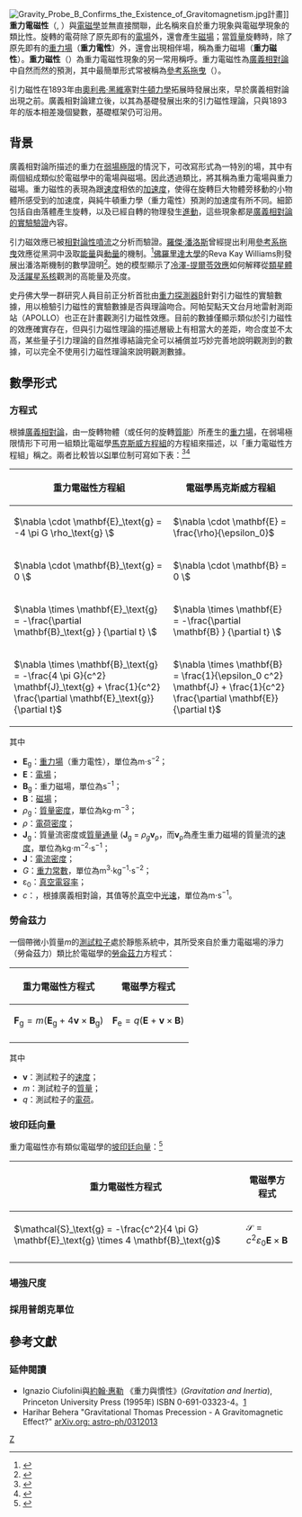{{noteTA
|T=zh-hans:引力电磁性; zh-hant:重力電磁性;
|G1=物理學
}}
{{向量字體常規}}
[[File:Gravity_Probe_B_Confirms_the_Existence_of_Gravitomagnetism.jpg|thumb]]計畫]]
'''重力電磁性'''（{{lang-en|gravitoelectromagnetism}}, {{lang|en|GEM}}）與[[電磁學|電磁學]]並無直接關聯，此名稱來自於重力現象與電磁學現象的類比性。旋轉的電荷除了原先即有的[[電場|電場]]外，還會產生[[磁場|磁場]]；當[[質量|質量]]旋轉時，除了原先即有的[[重力場|重力場]]（'''重力電性'''）外，還會出現相伴場，稱為重力磁場（'''重力磁性'''）。'''重力磁性'''（{{lang-en|gravitomagnetism}}）為重力電磁性現象的另一常用稱呼。重力電磁性為[[廣義相對論|廣義相對論]]中自然而然的預測，其中最簡單形式常被稱為[[參考系拖曳|參考系拖曳]]（{{lang|en|frame dragging}}）。

引力磁性在1893年由[[奧利弗·黑維塞|奧利弗·黑維塞]]對[[牛頓力學|牛頓力學]]拓展時發展出來，早於廣義相對論出現之前。廣義相對論建立後，以其為基礎發展出來的引力磁性理論，只與1893年的版本相差幾個變數，基礎框架仍可沿用。

== 背景 ==
廣義相對論所描述的重力在[[線性化重力|弱場極限]]的情況下，可改寫形式為一特別的場，其中有兩個組成類似於電磁學中的電場與磁場。因此透過類比，將其稱為重力電場與重力磁場。重力磁性的表現為跟[[速度|速度]]相依的[[加速度|加速度]]，使得在旋轉巨大物體旁移動的小物體所感受到的加速度，與純牛頓重力學（重力電性）預測的加速度有所不同。細節包括自由落體產生旋轉，以及已經自轉的物理發生[[進動|進動]]，這些現象都是[[廣義相對論的實驗驗證|廣義相對論的實驗驗證]]內容。

引力磁效應已被[[相對論性噴流|相對論性噴流]]之分析而驗證。[[羅傑·潘洛斯|羅傑·潘洛斯]]曾經提出利用[[參考系拖曳|參考系拖曳]]效應從黑洞中汲取[[能量|能量]]與[[動量|動量]]的機制。<ref>
{{Cite journal
 |author=R. Penrose |authorlink=羅傑·潘洛斯
 |title=Gravitational collapse: The role of general relativity
 |journal=Rivista de Nuovo Cimento
 |volume=Numero Speciale 1 |pages=252–276
 |date=1969
 |doi=
 |bibcode=1969NCimR...1..252P }}</ref>[[佛羅里達大學|佛羅里達大學]]的Reva Kay Williams則發展出潘洛斯機制的數學證明<ref>
{{Cite journal
 |author=R.K. Williams
 |title=Extracting x rays, Ύ rays, and relativistic e<sup>−</sup>e<sup>+</sup> pairs from supermassive Kerr black holes using the Penrose mechanism
 |journal=Physical Review
 |volume=51 |issue=10 |pages=5387–5427
 |date=1995
 |doi=10.1103/PhysRevD.51.5387
 |bibcode=1995PhRvD..51.5387W
}}</ref>。她的模型顯示了[[冷澤-提爾苓效應|冷澤-提爾苓效應]]如何解釋從[[類星體|類星體]]及[[活躍星系核|活躍星系核]]觀測的高能量及亮度。

史丹佛大學一群研究人員目前正分析首批由[[重力探測器B|重力探測器B]]針對引力磁性的實驗數據，用以檢驗引力磁性的實驗數據是否與理論吻合。阿帕契點天文台月地雷射測距站（APOLLO）也正在計畫觀測引力磁性效應。目前的數據僅顯示類似於引力磁性的效應確實存在，但與引力磁性理論的描述層級上有相當大的差距，吻合度並不太高，某些量子引力理論的自然推導結論完全可以補償並巧妙完善地說明觀測到的數據，可以完全不使用引力磁性理論來說明觀測數據。

{{gallery
|title=場之間的類比<ref>Gravitation and Inertia, I. Ciufolini and J.A. Wheeler, Princeton Physics Series, 1995, ISBN 0-691-03323-4</ref>
|lines=8
|File:Gravitomagnetic field due to angular momentum.svg|'''重力磁性'''—重力磁場{{math|'''H'''}}，場源為[[角動量|（總）角動量]]{{math|'''J'''}}。
|File:Magnetic field due to dipole moment.svg|'''[[電磁學|電磁現象]]'''—[[磁場|磁場]]{{math|'''B'''}}，場源為[[磁矩|磁偶極矩]]{{math|'''m'''}}…
|File:Magnetic field due to current.svg|…或者場源可為[[電流|電流]]{{mvar|I}}，產生一樣的場分布。
|File:Rotational fluid drag of a solid sphere immersed in fluid.svg|'''[[流體力學|流體力學]]'''—對於浸於流體中的固體球產生的旋轉[[後曳力|流體拖曳]]，類比於電磁學的磁性，以及重力磁性產生的[[參考系拖曳|參考系拖曳]]。
}}

== 數學形式 ==
===方程式===
根據[[廣義相對論|廣義相對論]]，由一旋轉物體（或任何的旋轉[[質能|質能]]）所產生的[[重力場|重力場]]，在弱場極限情形下可用一組類比電磁學[[馬克斯威方程組|馬克斯威方程組]]的方程組來描述，以「重力電磁性方程組」稱之。兩者比較皆以[[SI|SI]]單位制可寫如下表：<ref>
{{cite journal
 |author=B. Mashhoon, F. Gronwald, H.I.M. Lichtenegger
 |title=Gravitomagnetism and the Clock Effect
 |date=1999
 |pages=83–108
 |volume=562
 |journal=Lect.Notes Phys.
 |arxiv=gr-qc/9912027
|bibcode = 2001LNP...562...83M }}</ref><ref>
{{Cite journal
 |author=S.J. Clark, R.W. Tucker
 |title=Gauge symmetry and gravito-electromagnetism
 |journal=Classical and Quantum Gravity
 |volume=17 |issue= 19|pages=4125–4157
 |date=2000
 |doi=10.1088/0264-9381/17/19/311
|arxiv = gr-qc/0003115 |bibcode = 2000CQGra..17.4125C }}</ref>

{| class="wikitable" border="1" cellpadding="8" cellspacing="0"
|-
!重力電磁性方程組
!電磁學馬克斯威方程組
|-
|<math> \nabla \cdot \mathbf{E}_\text{g} = -4 \pi G \rho_\text{g} \ </math>
|<math> \nabla \cdot \mathbf{E} =  \frac{\rho}{\epsilon_0} </math>
|-
|<math> \nabla \cdot \mathbf{B}_\text{g} = 0 \ </math>
|<math> \nabla \cdot \mathbf{B} = 0 \ </math>
|-
|<math> \nabla \times \mathbf{E}_\text{g} = -\frac{\partial \mathbf{B}_\text{g} } {\partial t} \ </math>
|<math> \nabla \times \mathbf{E} = -\frac{\partial \mathbf{B} } {\partial t} \ </math>
|-
|<math> \nabla \times \mathbf{B}_\text{g} =  -\frac{4 \pi G}{c^2} \mathbf{J}_\text{g} + \frac{1}{c^2} \frac{\partial \mathbf{E}_\text{g}} {\partial t} </math>
|<math> \nabla \times \mathbf{B} = \frac{1}{\epsilon_0 c^2} \mathbf{J} + \frac{1}{c^2} \frac{\partial \mathbf{E}} {\partial t} </math>
|}

其中
* '''E'''<sub>g</sub>：[[重力場|重力場]]（重力電性），單位為m⋅s<sup>−2</sup>；
* '''E'''：[[電場|電場]]；
* '''B'''<sub>g</sub>：重力磁場，單位為s<sup>−1</sup>；
* '''B'''：[[磁場|磁場]]；
* ''ρ''<sub>g</sub>：[[密度|質量密度]]，單位為kg⋅m<sup>−3</sup>；
* ''ρ''：[[電荷密度|電荷密度]]；
* '''J'''<sub>g</sub>：質量流密度或[[質量通量|質量通量]] ('''J'''<sub>g</sub> = ''ρ<sub>g</sub>'''''v'''<sub>ρ</sub>，而'''v'''<sub>ρ</sub>為產生重力磁場的質量流的[[速度|速度]]，單位為kg⋅m<sup>−2</sup>⋅s<sup>−1</sup>；
* '''J'''：[[電流密度|電流密度]]；
* ''G''：[[重力常數|重力常數]]，單位為m<sup>3</sup>⋅kg<sup>−1</sup>⋅s<sup>−2</sup>；
* ε<sub>0</sub>：[[真空電容率|真空電容率]]；
* ''c''：{{link-en|重力傳遞速度|Speed of gravity}}，根據廣義相對論，其值等於[[真空|真空]]中[[光速|光速]]，單位為m⋅s<sup>−1</sup>。

===勞侖茲力===
一個帶微小質量''m''的[[測試粒子|測試粒子]]處於靜態系統中，其所受來自於重力電磁場的淨力（勞侖茲力）類比於電磁學的[[勞侖茲力|勞侖茲力]]方程式：
{| class="wikitable" border="1" cellpadding="8" cellspacing="0"
|-
!重力電磁性方程式
!電磁學方程式
|-
|<math>\mathbf{F_\text{g}} = m \left( \mathbf{E}_\text{g} \ + \ 4 \mathbf{v} \times \mathbf{B}_\text{g} \right) </math>
|<math>\mathbf{F_\text{e}} = q \left( \mathbf{E} \ + \ \mathbf{v} \times \mathbf{B} \right) </math>
|-
|}

其中
* '''v'''：測試粒子的[[速度|速度]]；
* ''m''：測試粒子的[[質量|質量]]；
* ''q''：測試粒子的[[電荷|電荷]]。

===坡印廷向量===
重力電磁性亦有類似電磁學的[[坡印廷向量|坡印廷向量]]：<ref>{{cite journal
 |author=B. Mashhoon
 |title=Gravitoelectromagnetism: A Brief Review
 |date=2008
 |arxiv=gr-qc/0311030 |bibcode = 2003gr.qc....11030M }}</ref>
{| class="wikitable" border="1" cellpadding="8" cellspacing="0"
|-
!重力電磁性方程式
!電磁學方程式
|-
|<math>\mathcal{S}_\text{g} = -\frac{c^2}{4 \pi G} \mathbf{E}_\text{g} \times 4 \mathbf{B}_\text{g} </math>
|<math>\mathcal{S} = c^2 \varepsilon_0 \mathbf{E} \times \mathbf{B} </math>
|-
|}

===場強尺度===

===採用普朗克單位===

== 參考文獻 ==
{{reflist}}
===延伸閱讀===
* Ignazio Ciufolini與[[約翰·惠勒|約翰·惠勒]] 《重力與慣性》(''Gravitation and Inertia''), Princeton University Press (1995年) ISBN 0-691-03323-4。[http://www.amazon.com/gp/sitbv3/reader/ref=sib_dp_pt/102-1851235-8135318?%5Fencoding=UTF8&asin=0691033234]
* Harihar Behera "Gravitational Thomas Precession - A Gravitomagnetic Effect?" [http://xxx.sf.nchc.gov.tw/abs/astro-ph/0312013 arXiv.org: astro-ph/0312013]{{dead link|date=2018年4月 |bot=InternetArchiveBot |fix-attempted=yes }}

{{廣義相對論}}
[[Category:廣義相對論|Z]]